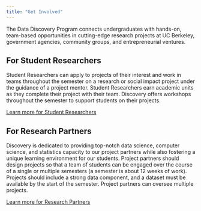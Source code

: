 ```yaml
---
title: "Get Involved"
---
```


The Data Discovery Program connects undergraduates with hands-on, team-based opportunities in cutting-edge research projects at UC Berkeley, government agencies, community groups, and entrepreneurial ventures.

## For Student Researchers

Student Researchers can apply to projects of their interest and work in teams throughout the semester on a research or social impact project under the guidance of a project mentor. Student Researchers earn academic units as they complete their project with their team. Discovery offers workshops throughout the semester to support students on their projects.

[Learn more for Student Researchers](get-involved/student-researchers.qmd)

## For Research Partners

Discovery is dedicated to providing top-notch data science, computer science, and statistics capacity to our project partners while also fostering a unique learning environment for our students. Project partners should design projects so that a team of students can be engaged over the course of a single or multiple semesters (a semester is about 12 weeks of work). Projects should include a strong data component, and a dataset must be available by the start of the semester. Project partners can oversee multiple projects.

[Learn more for Research Partners](get-involved/partner.qmd)